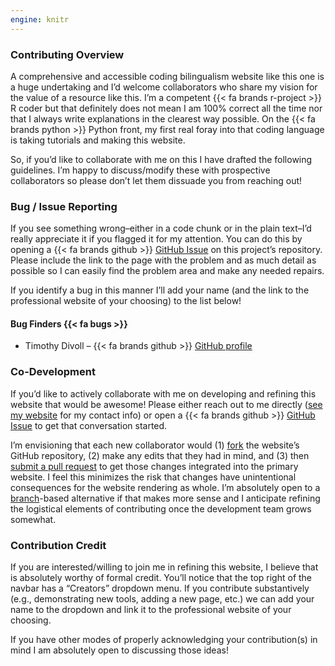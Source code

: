 ```yaml
---
engine: knitr
---
```


### Contributing Overview

A comprehensive and accessible coding bilingualism website like this one is a huge undertaking and I'd welcome collaborators who share my vision for the value of a resource like this. I'm a competent [{{< fa brands r-project >}} R]{.r} coder but that definitely does not mean I am 100% correct all the time nor that I always write explanations in the clearest way possible. On the [{{< fa brands python >}} Python]{.py} front, my first real foray into that coding language is taking tutorials and making this website.

So, if you'd like to collaborate with me on this I have drafted the following guidelines. I'm happy to discuss/modify these with prospective collaborators so please don't let them dissuade you from reaching out!

### Bug / Issue Reporting

If you see something wrong--either in a code chunk or in the plain text--I'd really appreciate it if you flagged it for my attention. You can do this by opening a {{< fa brands github >}} [GitHub Issue](https://github.com/njlyon0/collab_bilingualism/issues) on this project's repository. Please include the link to the page with the problem and as much detail as possible so I can easily find the problem area and make any needed repairs.

If you identify a bug in this manner I'll add your name (and the link to the professional website of your choosing) to the list below!

#### Bug Finders {{< fa bugs >}}

- Timothy Divoll -- {{< fa brands github >}} [GitHub profile](https://github.com/tdivoll)

### Co-Development

If you'd like to actively collaborate with me on developing and refining this website that would be awesome! Please either reach out to me directly ([see my website](https://njlyon0.github.io/) for my contact info) or open a {{< fa brands github >}} [GitHub Issue](https://github.com/njlyon0/collab_bilingualism/issues) to get that conversation started.

I'm envisioning that each new collaborator would (1) [fork](https://docs.github.com/en/get-started/quickstart/fork-a-repo) the website's GitHub repository, (2) make any edits that they had in mind, and (3) then [submit a pull request](https://docs.github.com/en/pull-requests/collaborating-with-pull-requests/proposing-changes-to-your-work-with-pull-requests/about-pull-requests) to get those changes integrated into the primary website. I feel this minimizes the risk that changes have unintentional consequences for the website rendering as whole. I'm absolutely open to a [branch](https://docs.github.com/en/pull-requests/collaborating-with-pull-requests/proposing-changes-to-your-work-with-pull-requests/about-branches)-based alternative if that makes more sense and I anticipate refining the logistical elements of contributing once the development team grows somewhat.

### Contribution Credit

If you are interested/willing to join me in refining this website, I believe that is absolutely worthy of formal credit. You'll notice that the top right of the navbar has a "Creators" dropdown menu. If you contribute substantively (e.g., demonstrating new tools, adding a new page, etc.) we can add your name to the dropdown and link it to the professional website of your choosing.

If you have other modes of properly acknowledging your contribution(s) in mind I am absolutely open to discussing those ideas!

